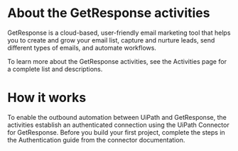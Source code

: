 ﻿# About the GetResponse activities

GetResponse is a cloud-based, user-friendly email marketing tool that helps you to create and grow your email list, capture and nurture leads, send different types of emails, and automate workflows.



To learn more about the GetResponse activities, see the Activities page for a complete list and descriptions.

# How it works

To enable the outbound automation between UiPath and GetResponse, the activities establish an authenticated connection using the UiPath Connector for GetResponse. Before you build your first project, complete the steps in the Authentication guide from the connector documentation.
